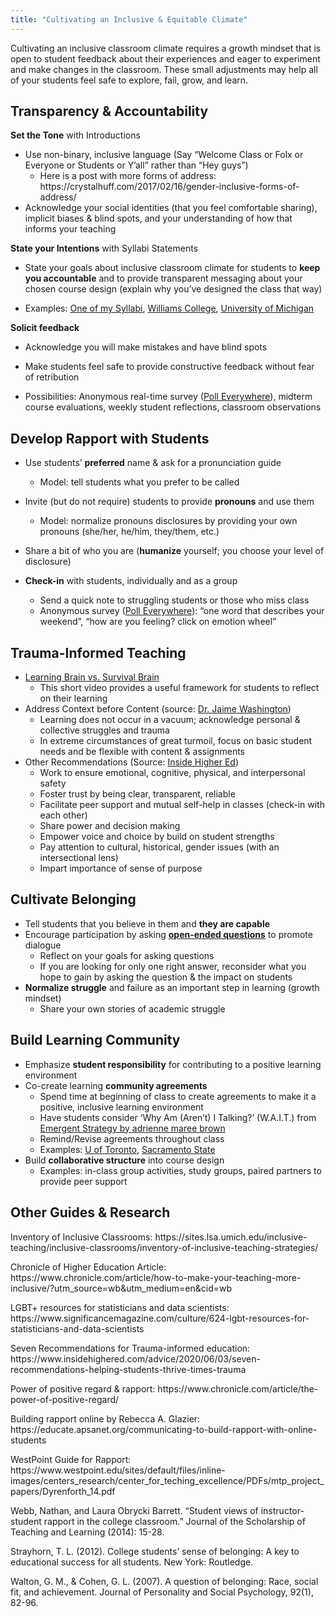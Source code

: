 ```yaml
---
title: "Cultivating an Inclusive & Equitable Climate"
---
```


Cultivating an inclusive classroom climate requires a growth mindset that is open to student feedback about their experiences and eager to experiment and make changes in the classroom. These small adjustments may help all of your students feel safe to explore, fail, grow, and learn.

## Transparency & Accountability

**Set the Tone** with Introductions

-   Use non-binary, inclusive language (Say "Welcome Class or Folx or Everyone or Students or Y'all" rather than "Hey guys")
    -   Here is a post with more forms of address: https://crystalhuff.com/2017/02/16/gender-inclusive-forms-of-address/
-   Acknowledge your social identities (that you feel comfortable sharing), implicit biases & blind spots, and your understanding of how that informs your teaching

**State your Intentions** with Syllabi Statements

-   State your goals about inclusive classroom climate for students to **keep you accountable** and to provide transparent messaging about your chosen course design (explain why you've designed the class that way)

-   Examples: [One of my Syllabi](https://docs.google.com/presentation/d/1lKTW2Ly_503t9tfqXFZx8-A7ALEJCBOKWlYPz4bPv9M/edit?usp=sharing), [Williams College](https://faculty.williams.edu/files/2017/09/Syllabi-Statements.pdf), [University of Michigan](https://sites.lsa.umich.edu/inclusive-teaching/setting-the-tone-for-inclusive-classrooms/)

**Solicit feedback**

-   Acknowledge you will make mistakes and have blind spots

-   Make students feel safe to provide constructive feedback without fear of retribution

-   Possibilities: Anonymous real-time survey ([Poll Everywhere](https://www.polleverywhere.com/)), midterm course evaluations, weekly student reflections, classroom observations

## Develop Rapport with Students

-   Use students' **preferred** name & ask for a pronunciation guide

    -   Model: tell students what you prefer to be called

-   Invite (but do not require) students to provide **pronouns** and use them

    -   Model: normalize pronouns disclosures by providing your own pronouns (she/her, he/him, they/them, etc.)

-   Share a bit of who you are (**humanize** yourself; you choose your level of disclosure)

-   **Check-in** with students, individually and as a group

    -   Send a quick note to struggling students or those who miss class
    -   Anonymous survey ([Poll Everywhere](https://www.polleverywhere.com/)): "one word that describes your weekend", "how are you feeling? click on emotion wheel"

## Trauma-Informed Teaching

-   [Learning Brain vs. Survival Brain](https://www.youtube.com/watch?v=KoqaUANGvpA)
    -   This short video provides a useful framework for students to reflect on their learning
-   Address Context before Content (source: [Dr. Jaime Washington](https://washingtonconsultinggroup.net/jamie-washington))
    -   Learning does not occur in a vacuum; acknowledge personal & collective struggles and trauma
    -   In extreme circumstances of great turmoil, focus on basic student needs and be flexible with content & assignments
-   Other Recommendations (Source: [Inside Higher Ed](https://www.insidehighered.com/advice/2020/06/03/seven-recommendations-helping-students-thrive-times-trauma))
    -   Work to ensure emotional, cognitive, physical, and interpersonal safety
    -   Foster trust by being clear, transparent, reliable
    -   Facilitate peer support and mutual self-help in classes (check-in with each other)
    -   Share power and decision making
    -   Empower voice and choice by build on student strengths
    -   Pay attention to cultural, historical, gender issues (with an intersectional lens)
    -   Impart importance of sense of purpose

## Cultivate Belonging

-   Tell students that you believe in them and **they are capable**
-   Encourage participation by asking [**open-ended questions**](https://sites.lsa.umich.edu/inclusive-teaching/useful-questions-for-dialogue-facilitation/) to promote dialogue
    -   Reflect on your goals for asking questions
    -   If you are looking for only one right answer, reconsider what you hope to gain by asking the question & the impact on students
-   **Normalize struggle** and failure as an important step in learning (growth mindset)
    -   Share your own stories of academic struggle

## Build Learning Community

-   Emphasize **student responsibility** for contributing to a positive learning environment
-   Co-create learning **community agreements**
    -   Spend time at beginning of class to create agreements to make it a positive, inclusive learning environment
    -   Have students consider 'Why Am (Aren't) I Talking?' (W.A.I.T.) from [Emergent Strategy by adrienne maree brown](https://www.akpress.org/emergentstrategy.html)
    -   Remind/Revise agreements throughout class
    -   Examples: [U of Toronto](https://tatp.utoronto.ca/teaching-toolkit/effective-strategies/community-agreements/), [Sacramento State](https://www.csus.edu/academic-affairs/center-teaching-learning/_internal/_documents/community-agreements.pdf)
-   Build **collaborative structure** into course design
    -   Examples: in-class group activities, study groups, paired partners to provide peer support

## Other Guides & Research

Inventory of Inclusive Classrooms: https://sites.lsa.umich.edu/inclusive-teaching/inclusive-classrooms/inventory-of-inclusive-teaching-strategies/

Chronicle of Higher Education Article: https://www.chronicle.com/article/how-to-make-your-teaching-more-inclusive/?utm_source=wb&utm_medium=en&cid=wb

LGBT+ resources for statisticians and data scientists: https://www.significancemagazine.com/culture/624-lgbt-resources-for-statisticians-and-data-scientists

Seven Recommendations for Trauma-informed education: https://www.insidehighered.com/advice/2020/06/03/seven-recommendations-helping-students-thrive-times-trauma

Power of positive regard & rapport: https://www.chronicle.com/article/the-power-of-positive-regard/

Building rapport online by Rebecca A. Glazier: https://educate.apsanet.org/communicating-to-build-rapport-with-online-students

WestPoint Guide for Rapport: https://www.westpoint.edu/sites/default/files/inline-images/centers_research/center_for_teching_excellence/PDFs/mtp_project_papers/Dyrenforth_14.pdf

Webb, Nathan, and Laura Obrycki Barrett. "Student views of instructor-student rapport in the college classroom." Journal of the Scholarship of Teaching and Learning (2014): 15-28.

Strayhorn, T. L. (2012). College students' sense of belonging: A key to educational success for all students. New York: Routledge.

Walton, G. M., & Cohen, G. L. (2007). A question of belonging: Race, social fit, and achievement. Journal of Personality and Social Psychology, 92(1), 82-96.
